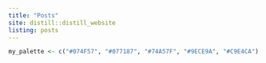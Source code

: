 ```yaml
---
title: "Posts"
site: distill::distill_website
listing: posts
---
```



```r
my_palette <- c("#074F57", "#077187", "#74A57F", "#9ECE9A", "#C9E4CA")
```
















